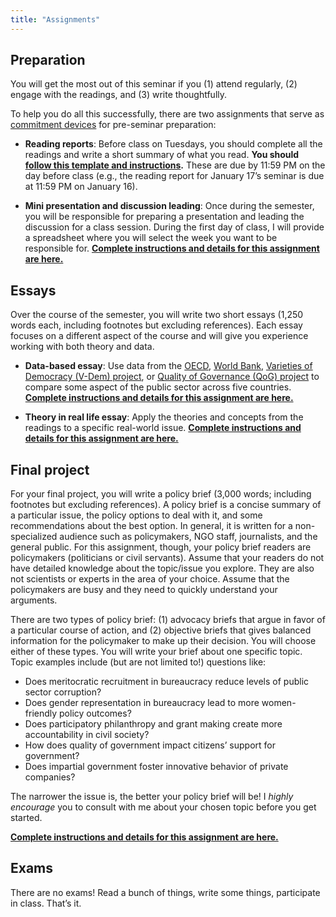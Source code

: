 ```yaml
---
title: "Assignments"
---
```


## Preparation

You will get the most out of this seminar if you (1) attend regularly, (2) engage with the readings, and (3) write thoughtfully.

To help you do all this successfully, there are two assignments that serve as [commitment devices](https://en.wikipedia.org/wiki/Commitment_device) for pre-seminar preparation:

- **Reading reports**: Before class on Tuesdays, you should complete all the readings and write a short summary of what you read. **You should [follow this template and instructions]().** These are due by 11:59 PM on the day before class (e.g., the reading report for January 17's seminar is due at 11:59 PM on January 16).

- **Mini presentation and discussion leading**: Once during the semester, you will be responsible for preparing a presentation and leading the discussion for a class session. During the first day of class, I will provide a spreadsheet where you will select the week you want to be responsible for. [**Complete instructions and details for this assignment are here.**]()


## Essays

Over the course of the semester, you will write two short essays (1,250 words each, including footnotes but excluding references). Each essay focuses on a different aspect of the course and will give you experience working with both theory and data.

- **Data-based essay**: Use data from the [OECD](https://data.oecd.org/), [World Bank](https://data.worldbank.org/), [Varieties of Democracy (V-Dem) project](https://www.v-dem.net/), or [Quality of Governance (QoG) project](https://www.gu.se/en/quality-government/qog-data) to compare some aspect of the public sector across five countries. [**Complete instructions and details for this assignment are here.**]()

- **Theory in real life essay**: Apply the theories and concepts from the readings to a specific real-world issue. [**Complete instructions and details for this assignment are here.**]()


## Final project

For your final project, you will write a policy brief (3,000 words; including footnotes but excluding references). A policy brief is a concise summary of a particular issue, the policy options to deal with it, and some recommendations about the best option. In general, it is written for a non-specialized audience such as policymakers, NGO staff, journalists, and the general public. For this assignment, though, your policy brief readers are policymakers (politicians or civil servants). Assume that your readers do not have detailed knowledge about the topic/issue you explore. They are also not scientists or experts in the area of your choice. Assume that the policymakers are busy and they need to quickly understand your arguments.

There are two types of policy brief: (1) advocacy briefs that argue in favor of a particular course of action, and (2) objective briefs that gives balanced information for the policymaker to make up their decision. You will choose either of these types.
You will write your brief about one specific topic. Topic examples include (but are not limited to!) questions like:

- Does meritocratic recruitment in bureaucracy reduce levels of public sector corruption?
- Does gender representation in bureaucracy lead to more women-friendly policy outcomes?
- Does participatory philanthropy and grant making create more accountability in civil society?
- How does quality of government impact citizens' support for government?
- Does impartial government foster innovative behavior of private companies?

The narrower the issue is, the better your policy brief will be! I *highly encourage* you to consult with me about your chosen topic before you get started.

[**Complete instructions and details for this assignment are here.**]()


## Exams

There are no exams! Read a bunch of things, write some things, participate in class. That's it.
